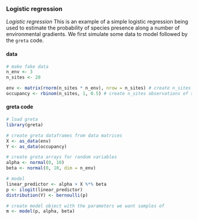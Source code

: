 ### Logistic regression

*Logistic regression* This is an example of a simple logistic regression being used to estimate the probability of species presence along a number of environmental gradients. We first simulate some data to model followed by the `greta` code.

#### data
<div class="data">
```r
# make fake data
n_env <- 3
n_sites <- 20

env <- matrix(rnorm(n_sites * n_env), nrow = n_sites) # create n_sites x n_env matrix of environmental variables
occupancy <- rbinom(n_sites, 1, 0.5) # create n_sites observations of species presence or absence
```
</div>

#### greta code
```r
# load greta
library(greta)

# create greta dataframes from data matrices
X <- as_data(env)
Y <- as_data(occupancy)

# create greta arrays for random variables
alpha <- normal(0, 10)
beta <- normal(0, 10, dim = n_env)

# model
linear_predictor <- alpha + X %*% beta
p <- ilogit(linear_predictor)
distribution(Y) <- bernoulli(p)

# create model object with the parameters we want samples of
m <- model(p, alpha, beta)

```
